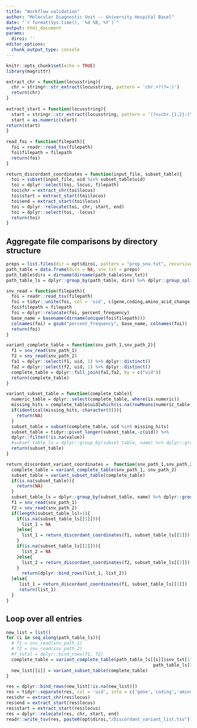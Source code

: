```yaml
---
title: "Workflow validation"
author: "Molecular Diagnostic Unit -- University Hospital Basel"
date: "`r format(Sys.time(), '%d %B, %Y')`"
output: html_document
params:
  diroi: ''
editor_options: 
  chunk_output_type: console
---
```


```r
knitr::opts_chunk$set(echo = TRUE)
library(magrittr)

extract_chr = function(locusstring){
  chr = stringr::str_extract(locusstring, pattern = 'chr.+?(?=:)')
  return(chr)
}
 
extract_start = function(locusstring){
  start = stringr::str_extract(locusstring, pattern = '(?<=chr.{1,2}:)\\d+')
  start = as.numeric(start)
return(start)
}
 
read_foi = function(filepath){
  foi = readr::read_tsv(filepath)
  foi$filepath = filepath
  return(foi)
}

return_discordant_coordinates = function(input_file, subset_table){
  toi = subset(input_file, uid %in% subset_table$uid)
  toi = dplyr::select(toi, locus, filepath)
  toi$chr = extract_chr(toi$locus)
  toi$start = extract_start(toi$locus)
  toi$end = extract_start(toi$locus)
  toi = dplyr::relocate(toi, chr, start, end)
  toi = dplyr::select(toi, -locus)
  return(toi)
}

```

## Aggregate file comparisons by directory structure
```r
preps = list.files(dir = opt$diroi, pattern = "prep_snv.txt", recursive = TRUE)
path_table = data.frame(dirs = NA, snv_txt = preps)
path_table$dirs = dirname(dirname(path_table$snv_txt))
path_table_ls = dplyr::group_by(path_table, dirs) %>% dplyr::group_split()
```


```r
snv_read = function(filepath){
  foi = readr::read_tsv(filepath)
  foi = tidyr::unite(foi, col = 'uid', c(gene,coding,amino_acid_change,locus), remove = FALSE, sep = "__")
  foi$filepath = filepath
  foi = dplyr::relocate(foi, percent_frequency)
  base_name = basename(dirname(unique(foi$filepath)))
  colnames(foi) = gsub("percent_frequency", base_name, colnames(foi))
  return(foi)
}

variant_complete_table = function(snv_path_1,snv_path_2){
  f1 = snv_read(snv_path_1)
  f2 = snv_read(snv_path_2)
  fa1 = dplyr::select(f1, uid, 1) %>% dplyr::distinct()
  fa2 = dplyr::select(f2, uid, 1) %>% dplyr::distinct()
  complete_table = dplyr::full_join(fa1,fa2, by = c("uid"))
  return(complete_table)
}
```

```r
variant_subset_table = function(complete_table){
  numeric_table = dplyr::select(complete_table, where(is.numeric))
  missing_hits = complete_table$uid[which(is.na(rowMeans(numeric_table)))]
  if(identical(missing_hits, character(0))){
    return(NA)
  }
  subset_table = subset(complete_table, uid %in% missing_hits)
  subset_table = tidyr::pivot_longer(subset_table,-c(uid)) %>%
  dplyr::filter(!is.na(value))
  #subset_table_ls = dplyr::group_by(subset_table, name) %>% dplyr::group_split()
  return(subset_table)
}
```


```r
return_discordant_variant_coordinates =  function(snv_path_1,snv_path_2){
  complete_table = variant_complete_table(snv_path_1, snv_path_2)
  subset_table = variant_subset_table(complete_table)
  if(is.na(subset_table)){
    return(NA)
  }
  subset_table_ls = dplyr::group_by(subset_table, name) %>% dplyr::group_split()
  f1 = snv_read(snv_path_1)
  f2 = snv_read(snv_path_2)
  if(length(subset_table_ls)>1){
    if(is.na(subset_table_ls[[1]])){
      list_1 = NA
    }else{
      list_1 = return_discordant_coordinates(f1, subset_table_ls[[1]])
    }
    if(is.na(subset_table_ls[[2]])){
      list_2 = NA
    }else{
      list_2 = return_discordant_coordinates(f2, subset_table_ls[[2]])  
    }
      return(dplyr::bind_rows(list_1, list_2))
  }else{
     list_1 = return_discordant_coordinates(f1, subset_table_ls[[1]])
     return(list_1)
  }
}
```

## Loop over all entries
```r
new_list = list()
for (i in seq_along(path_table_ls)){
  # f1 = snv_read(snv_path_1)
  # f2 = snv_read(snv_path_2)
  #f_total = dplyr::bind_rows(f1, f2)
  complete_table = variant_complete_table(path_table_ls[[i]]$snv_txt[1],
                                                        path_table_ls[[i]]$snv_txt[2])
  new_list[[i]] = variant_subset_table(complete_table)
}

res = dplyr::bind_rows(new_list[!is.na(new_list)])
res = tidyr::separate(res, col = 'uid', into = c('gene','coding','amino_acid_change','locus'),sep = "__")
res$chr = extract_chr(res$locus)
res$end = extract_start(res$locus)
res$start = extract_start(res$locus)
res = dplyr::relocate(res, chr, start, end)
readr::write_tsv(res, paste0(opt$diroi,"/Discordant_variant_list.tsv"))

```

